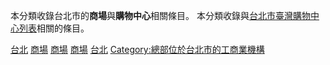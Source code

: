 {{Catnav|頁面分類|各種主題的頁面分類|按國家分類|各國經濟|台灣經濟|台灣商場}}
{{Commons category|Commerce in Taipei}}
本分類收錄台北市的'''商場'''與'''購物中心'''相關條目。
本分類收錄與[[台北市|台北市]][[臺灣購物中心列表|臺灣購物中心列表]]相關的條目。
{{臺灣行政區劃分類導航|商場}}

[[Category:台灣商場|台北]]
[[Category:台北市經濟|商場]]
[[Category:台北市建築物|商場]]
[[Category:台北市旅遊景點|商場]]
[[Category:各城市商場|台北]]
[[Category:總部位於台北市的工商業機構|Category:總部位於台北市的工商業機構]]